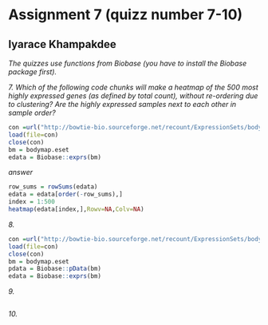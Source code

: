 # Assignment 7 (quizz number 7-10)
## Iyarace Khampakdee
*The quizzes use functions from Biobase (you have to install the Biobase package first).*

*7. Which of the following code chunks will make a heatmap of the 500 most highly expressed genes (as defined by total count), without re-ordering due to clustering? Are the highly expressed samples next to each other in sample order?*
```r
con =url("http://bowtie-bio.sourceforge.net/recount/ExpressionSets/bodymap_eset.RData")
load(file=con)
close(con)
bm = bodymap.eset
edata = Biobase::exprs(bm)

```
*answer*
```r
row_sums = rowSums(edata)
edata = edata[order(-row_sums),]
index = 1:500
heatmap(edata[index,],Rowv=NA,Colv=NA)
```

*8. *
```r
con =url("http://bowtie-bio.sourceforge.net/recount/ExpressionSets/bodymap_eset.RData")
load(file=con)
close(con)
bm = bodymap.eset
pdata = Biobase::pData(bm)
edata = Biobase::exprs(bm)
```

*9. *
```r
```

*10. *
```r
```